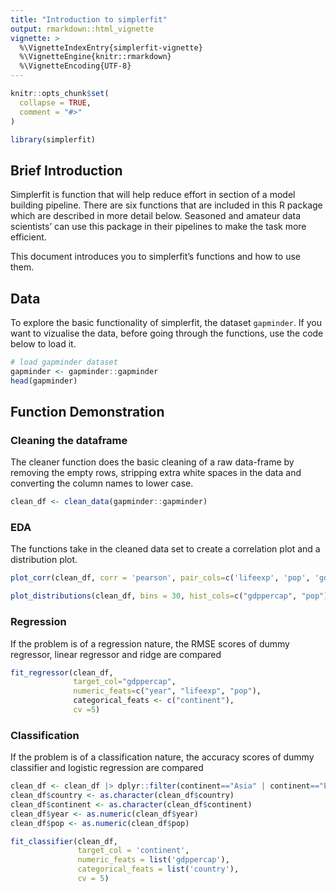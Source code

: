 ```yaml
---
title: "Introduction to simplerfit"
output: rmarkdown::html_vignette
vignette: >
  %\VignetteIndexEntry{simplerfit-vignette}
  %\VignetteEngine{knitr::rmarkdown}
  %\VignetteEncoding{UTF-8}
---
```


```r
knitr::opts_chunk$set(
  collapse = TRUE,
  comment = "#>"
)
```

```r
library(simplerfit)
```

## Brief Introduction
Simplerfit is function that will help reduce effort in section of a model building pipeline. There are six functions that are included in this R package which are described in more detail below. Seasoned and amateur data scientists' can use this package in their pipelines to make the task more efficient.

This document introduces you to simplerfit's functions and how to use them.

## Data
To explore the basic functionality of simplerfit, the dataset `gapminder`. If you want to vizualise the data, before going through the functions, use the code below to load it.

```r
# load gapminder dataset
gapminder <- gapminder::gapminder
head(gapminder)
```

## Function Demonstration

### Cleaning the dataframe
The cleaner function does the basic cleaning of a raw data-frame by removing the empty rows, stripping extra white spaces in the data and converting the column names to lower case. 
```r
clean_df <- clean_data(gapminder::gapminder)
```

### EDA
The functions take in the cleaned data set to create a correlation plot and a distribution plot.
```r
plot_corr(clean_df, corr = 'pearson', pair_cols=c('lifeexp', 'pop', 'gdppercap'))

plot_distributions(clean_df, bins = 30, hist_cols=c("gdppercap", "pop"), density=TRUE)
```

### Regression
If the problem is of a regression nature, the RMSE scores of dummy regressor, linear regressor and ridge are compared
```r
fit_regressor(clean_df, 
              target_col="gdppercap", 
              numeric_feats=c("year", "lifeexp", "pop"), 
              categorical_feats <- c("continent"), 
              cv =5)
```

### Classification
If the problem is of a classification nature, the accuracy scores of dummy classifier and logistic regression are compared
```r
clean_df <- clean_df |> dplyr::filter(continent=="Asia" | continent=="Europe")
clean_df$country <- as.character(clean_df$country)
clean_df$continent <- as.character(clean_df$continent)
clean_df$year <- as.numeric(clean_df$year)
clean_df$pop <- as.numeric(clean_df$pop)

fit_classifier(clean_df, 
               target_col = 'continent', 
               numeric_feats = list('gdppercap'), 
               categorical_feats = list('country'), 
               cv = 5)
```

